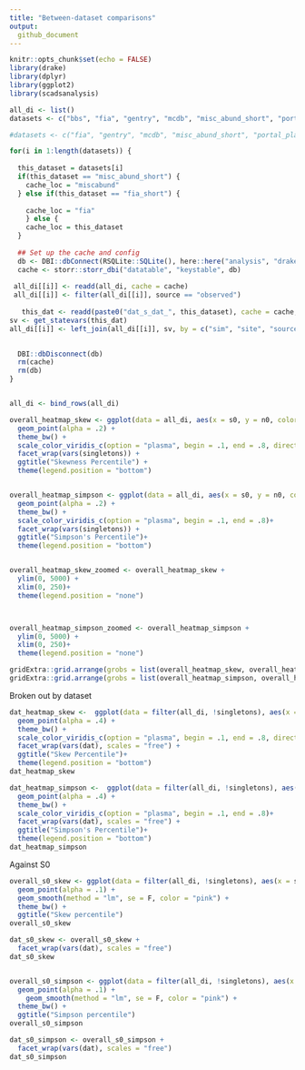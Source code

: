 ```yaml
---
title: "Between-dataset comparisons"
output: 
  github_document
---
```


```r
knitr::opts_chunk$set(echo = FALSE)
library(drake)
library(dplyr)
library(ggplot2)
library(scadsanalysis)

all_di <- list() 
datasets <- c("bbs", "fia", "gentry", "mcdb", "misc_abund_short", "portal_plants")

#datasets <- c("fia", "gentry", "mcdb", "misc_abund_short", "portal_plants")

for(i in 1:length(datasets)) {
  
  this_dataset = datasets[i]
  if(this_dataset == "misc_abund_short") {
    cache_loc = "miscabund"
  } else if(this_dataset == "fia_short") {
    
    cache_loc = "fia"
    } else {
    cache_loc = this_dataset
  }
  
  ## Set up the cache and config
  db <- DBI::dbConnect(RSQLite::SQLite(), here::here("analysis", "drake", paste0("drake-cache-", cache_loc, ".sqlite")))
  cache <- storr::storr_dbi("datatable", "keystable", db)
  
 all_di[[i]] <- readd(all_di, cache = cache)
 all_di[[i]] <- filter(all_di[[i]], source == "observed")
  
   this_dat <- readd(paste0("dat_s_dat_", this_dataset), cache = cache, character_only = T)
sv <- get_statevars(this_dat)
all_di[[i]] <- left_join(all_di[[i]], sv, by = c("sim", "site", "source", "singletons", "dat"))

 
  DBI::dbDisconnect(db)
  rm(cache)
  rm(db)
}


all_di <- bind_rows(all_di)


```

```r

overall_heatmap_skew <- ggplot(data = all_di, aes(x = s0, y = n0, color = skew_percentile)) +
  geom_point(alpha = .2) +
  theme_bw() +
  scale_color_viridis_c(option = "plasma", begin = .1, end = .8, direction = -1) +
  facet_wrap(vars(singletons)) +
  ggtitle("Skewness Percentile") +
  theme(legend.position = "bottom")


overall_heatmap_simpson <- ggplot(data = all_di, aes(x = s0, y = n0, color = simpson_percentile)) +
  geom_point(alpha = .2) +
  theme_bw() +
  scale_color_viridis_c(option = "plasma", begin = .1, end = .8)+
  facet_wrap(vars(singletons)) +
  ggtitle("Simpson's Percentile")+
  theme(legend.position = "bottom")


overall_heatmap_skew_zoomed <- overall_heatmap_skew +
  ylim(0, 5000) +
  xlim(0, 250)+
  theme(legend.position = "none")



overall_heatmap_simpson_zoomed <- overall_heatmap_simpson +
  ylim(0, 5000) +
  xlim(0, 250)+
  theme(legend.position = "none")

gridExtra::grid.arrange(grobs = list(overall_heatmap_skew, overall_heatmap_skew_zoomed), nrow= 1)
gridExtra::grid.arrange(grobs = list(overall_heatmap_simpson, overall_heatmap_simpson_zoomed), nrow= 1)

```

Broken out by dataset

```r

dat_heatmap_skew <-  ggplot(data = filter(all_di, !singletons), aes(x = s0, y = n0, color = skew_percentile)) +
  geom_point(alpha = .4) +
  theme_bw() +
  scale_color_viridis_c(option = "plasma", begin = .1, end = .8, direction = -1)+
  facet_wrap(vars(dat), scales = "free") +
  ggtitle("Skew Percentile")+
  theme(legend.position = "bottom")
dat_heatmap_skew

dat_heatmap_simpson <-  ggplot(data = filter(all_di, !singletons), aes(x = s0, y = n0, color = simpson_percentile)) +
  geom_point(alpha = .4) +
  theme_bw() +
  scale_color_viridis_c(option = "plasma", begin = .1, end = .8)+
  facet_wrap(vars(dat), scales = "free") +
  ggtitle("Simpson's Percentile")+
  theme(legend.position = "bottom")
dat_heatmap_simpson
```

Against S0

```r

overall_s0_skew <- ggplot(data = filter(all_di, !singletons), aes(x = s0, y = skew_percentile)) +
  geom_point(alpha = .1) +
  geom_smooth(method = "lm", se = F, color = "pink") +
  theme_bw() +
  ggtitle("Skew percentile")
overall_s0_skew

dat_s0_skew <- overall_s0_skew +
  facet_wrap(vars(dat), scales = "free")
dat_s0_skew


overall_s0_simpson <- ggplot(data = filter(all_di, !singletons), aes(x = s0, y = simpson_percentile)) +
  geom_point(alpha = .1) +
    geom_smooth(method = "lm", se = F, color = "pink") +
  theme_bw() +
  ggtitle("Simpson percentile")
overall_s0_simpson

dat_s0_simpson <- overall_s0_simpson +
  facet_wrap(vars(dat), scales = "free")
dat_s0_simpson

```
